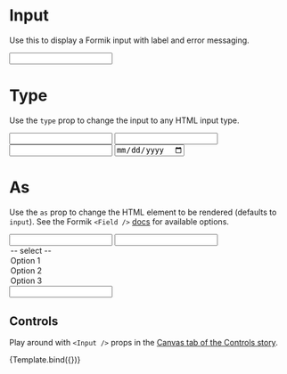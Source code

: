 
<Meta
  title="Components/Atoms/Input"
  component={Input}
  decorators={[withFormik]}
/>

# Input

Use this to display a Formik input with label and error messaging.

<Canvas>
  <Story name="Input">
    <Input label="Text Input" name="text" />
  </Story>
</Canvas>

# Type

Use the `type` prop to change the input to any HTML input type.

<Canvas>
  <Story name="Type">
    <Input label="Text Input" name="text" />
    <Input label="Email Input" name="email" type="email" />
    <Input label="URL Input" name="url" type="url" />
    <Input label="Date Input" name="url" type="date" />
  </Story>
</Canvas>

# As

Use the `as` prop to change the HTML element to be rendered (defaults to `input`). See the Formik `<Field />` [docs](https://formik.org/docs/api/field#as) for available options.

<Canvas>
  <Story name="As">
    <Input label="Input" name="text" />
    <Input as="select" label="Select" name="select">
      <option>-- select --</option>
      <option value="1">Option 1</option>
      <option value="2">Option 2</option>
      <option value="3">Option 3</option>
    </Input>
    <Input as="textarea" label="Textarea" name="textarea" />
  </Story>
</Canvas>

## Controls

Play around with `<Input />` props in the [Canvas tab of the Controls story](?path=/story/design-system-atoms-input--controls).


<Canvas>
  <Story
    name="Controls"
    args={{
      as: 'input',
      label: 'Text Input',
      name: 'text',
      type: 'text'
    }}
  >
    {Template.bind({})}
  </Story>
</Canvas>
